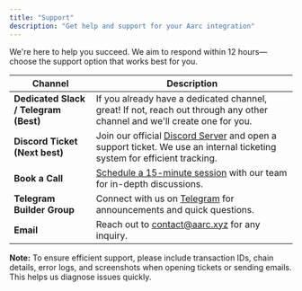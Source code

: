 ```yaml
---
title: "Support"
description: "Get help and support for your Aarc integration"
---
```


We're here to help you succeed. We aim to respond within 12 hours—choose the support option that works best for you.

| **Channel** | **Description** |
| --- | --- |
| **Dedicated Slack / Telegram (Best)** | If you already have a dedicated channel, great! If not, reach out through any other channel and we'll create one for you. |
| **Discord Ticket (Next best)** | Join our official [Discord Server](https://rebrand.ly/aarc-discord-support) and open a support ticket. We use an internal ticketing system for efficient tracking. |
| **Book a Call** | [Schedule a 15-minute session](https://rebrand.ly/aarc-book-meet) with our team for in-depth discussions. |
| **Telegram Builder Group** | Connect with us on [Telegram](https://rebrand.ly/tg-builders-aarc) for announcements and quick questions. |
| **Email** | Reach out to [contact@aarc.xyz](mailto:contact@aarc.xyz) for any inquiry. |

**Note:** To ensure efficient support, please include transaction IDs, chain details, error logs, and screenshots when opening tickets or sending emails. This helps us diagnose issues quickly.
